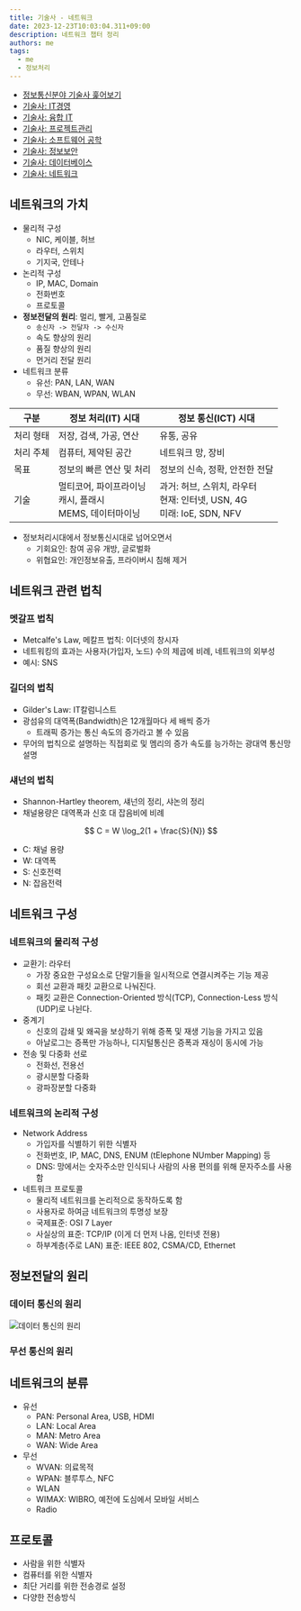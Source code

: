 ```yaml
---
title: 기술사 - 네트워크
date: 2023-12-23T10:03:04.311+09:00
description: 네트워크 챕터 정리
authors: me
tags:
  - me
  - 정보처리
---
```


- [정보통신분야 기술사 훑어보기](/2023/10/07/professional-engineer-information-overview/)
- [기술사: IT경영](/2023/10/07/professional-engineer-it-governance/)
- [기술사: 융합 IT](/2023/10/14/professional-engineer-it-conversence/)
- [기술사: 프로젝트관리](/2023/10/22/professional-engineer-project-management/)
- [기술사: 소프트웨어 공학](/2023/10/28/professional-engineer-sw-engineering/)
- [기술사: 정보보안](/2023/11/11/professional-engineer-information-security/)
- [기술사: 데이터베이스](/2023/11/11/professional-engineer-database/)
- [기술사: 네트워크](/2023/12/23/professional-engineer-network/)

## 네트워크의 가치

- 물리적 구성
  - NIC, 케이블, 허브
  - 라우터, 스위치
  - 기지국, 안테나
- 논리적 구성
  - IP, MAC, Domain
  - 전화번호
  - 프로토콜
- **정보전달의 원리**: 멀리, 빨게, 고품질로
  - `송신자 -> 전달자 -> 수신자`
  - 속도 향상의 원리
  - 품질 향상의 원리
  - 먼거리 전달 원리
- 네트워크 분류
  - 유선: PAN, LAN, WAN
  - 무선: WBAN, WPAN, WLAN

| 구분      | 정보 처리(IT) 시대                                             | 정보 통신(ICT) 시대                                                          |
| --------- | -------------------------------------------------------------- | ---------------------------------------------------------------------------- |
| 처리 형태 | 저장, 검색, 가공, 연산                                         | 유통, 공유                                                                   |
| 처리 주체 | 컴퓨터, 제약된 공간                                            | 네트워크 망, 장비                                                            |
| 목표      | 정보의 빠른 연산 및 처리                                       | 정보의 신속, 정확, 안전한 전달                                               |
| 기술      | 멀티코어, 파이프라이닝<br/>캐시, 플래시<br/>MEMS, 데이터마이닝 | 과거: 허브, 스위치, 라우터<br/>현재: 인터넷, USN, 4G<br/>미래: IoE, SDN, NFV |

- 정보처리시대에서 정보통신시대로 넘어오면서
  - 기회요인: 참여 공유 개방, 글로벌화
  - 위협요인: 개인정보유출, 프라이버시 침해 제거

## 네트워크 관련 법칙

### 멧갈프 법칙

- Metcalfe's Law, 메칼프 법칙: 이더넷의 창시자
- 네트워킹의 효과는 사용자(가입자, 노드) 수의 제곱에 비례, 네트워크의 외부성
- 예시: SNS

### 길더의 법칙

- Gilder's Law: IT칼럼니스트
- 광섬유의 대역폭(Bandwidth)은 12개월마다 세 배씩 증가
  - 트래픽 증가는 통신 속도의 증가라고 볼 수 있음
- 무어의 법칙으로 설명하는 직접회로 및 멤리의 증가 속도를 능가하는 광대역 통신망 설명

### 섀넌의 법칙

- Shannon-Hartley theorem, 섀넌의 정리, 샤논의 정리
- 채널용량은 대역폭과 신호 대 잡음비에 비례

$$
C = W \log_2(1 + \frac{S}{N})
$$

- C: 채널 용량
- W: 대역폭
- S: 신호전력
- N: 잡음전력

## 네트워크 구성

### 네트워크의 물리적 구성

- 교환기: 라우터
  - 가장 중요한 구성요소로 단말기들을 일시적으로 연결시켜주는 기능 제공
  - 회선 교환과 패킷 교환으로 나눠진다.
  - 패킷 교환은 Connection-Oriented 방식(TCP), Connection-Less 방식(UDP)로 나뉜다.
- 중계기
  - 신호의 감쇄 및 왜곡을 보상하기 위해 증폭 및 재생 기능을 가지고 있음
  - 아날로그는 증폭만 가능하나, 디지털통신은 증폭과 재싱이 동시에 가능
- 전송 및 다중화 선로
  - 전화선, 전용선
  - 광시분할 다중화
  - 광파장분할 다중화

### 네트워크의 논리적 구성

- Network Address
  - 가입자를 식별하기 위한 식별자
  - 전화번호, IP, MAC, DNS, ENUM (tElephone NUmber Mapping) 등
  - DNS: 망에서는 숫자주소만 인식되나 사람의 사용 편의를 위해 문자주소를 사용함
- 네트워크 프로토콜
  - 물리적 네트워크를 논리적으로 동작하도록 함
  - 사용자로 하여금 네트워크의 투명성 보장
  - 국제표준: OSI 7 Layer
  - 사실상의 표준: TCP/IP (이게 더 먼저 나옴, 인터넷 전용)
  - 하부계층(주로 LAN) 표준: IEEE 802, CSMA/CD, Ethernet

## 정보전달의 원리

### 데이터 통신의 원리

![데이터 통신의 원리](https://i.imgur.com/wjkwMAn.png)

### 무선 통신의 원리

## 네트워크의 분류

- 유선
  - PAN: Personal Area, USB, HDMI
  - LAN: Local Area
  - MAN: Metro Area
  - WAN: Wide Area
- 무선
  - WVAN: 의료목적
  - WPAN: 블루투스, NFC
  - WLAN
  - WIMAX: WIBRO, 예전에 도심에서 모바일 서비스
  - Radio

## 프로토콜

- 사람을 위한 식별자
- 컴퓨터를 위한 식별자
- 최단 거리를 위한 전송경로 설정
- 다양한 전송방식
